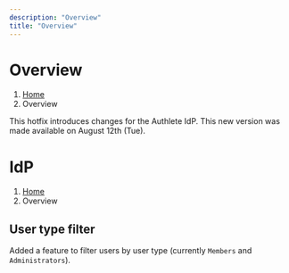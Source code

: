 ```yaml
---
description: "Overview"
title: "Overview"
---
```




# Overview
1. [Home](https://www.authlete.com/)
3. Overview

This hotfix introduces changes for the Authlete IdP.
This new version was made available on August 12th (Tue).

# IdP
1. [Home](https://www.authlete.com/)
3. Overview

## User type filter

Added a feature to filter users by user type (currently `Members` and `Administrators`).

